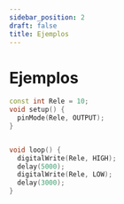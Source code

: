 ```yaml
---
sidebar_position: 2
draft: false
title: Ejemplos
---
```


# Ejemplos

```cpp
const int Rele = 10;
void setup() {
  pinMode(Rele, OUTPUT);
}


void loop() {
  digitalWrite(Rele, HIGH);
  delay(5000);
  digitalWrite(Rele, LOW);
  delay(3000);
}

```